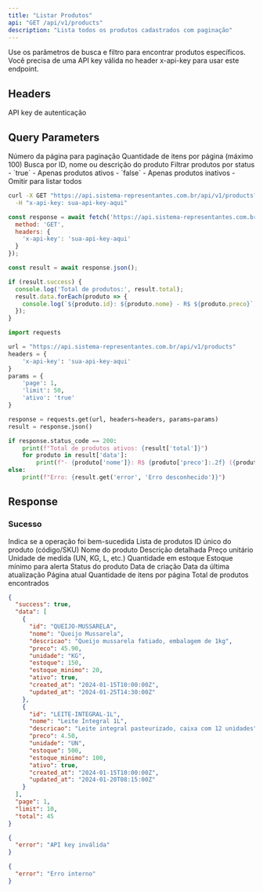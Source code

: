 ```yaml
---
title: "Listar Produtos"
api: "GET /api/v1/products"
description: "Lista todos os produtos cadastrados com paginação"
---
```


<Tip>
Use os parâmetros de busca e filtro para encontrar produtos específicos.
</Tip>

<Warning>
Você precisa de uma API key válida no header x-api-key para usar este endpoint.
</Warning>

## Headers

<ParamField header="x-api-key" type="string" required>
  API key de autenticação
</ParamField>

## Query Parameters

<ParamField query="page" type="number" default="1">
  Número da página para paginação
</ParamField>

<ParamField query="limit" type="number" default="20">
  Quantidade de itens por página (máximo 100)
</ParamField>

<ParamField query="search" type="string">
  Busca por ID, nome ou descrição do produto
</ParamField>

<ParamField query="ativo" type="boolean">
  Filtrar produtos por status
  - `true` - Apenas produtos ativos
  - `false` - Apenas produtos inativos
  - Omitir para listar todos
</ParamField>

<RequestExample>

```bash cURL
curl -X GET "https://api.sistema-representantes.com.br/api/v1/products?page=1&limit=10&ativo=true" \
  -H "x-api-key: sua-api-key-aqui"
```

```javascript JavaScript
const response = await fetch('https://api.sistema-representantes.com.br/api/v1/products?search=queijo', {
  method: 'GET',
  headers: {
    'x-api-key': 'sua-api-key-aqui'
  }
});

const result = await response.json();

if (result.success) {
  console.log('Total de produtos:', result.total);
  result.data.forEach(produto => {
    console.log(`${produto.id}: ${produto.nome} - R$ ${produto.preco}`);
  });
}
```

```python Python
import requests

url = "https://api.sistema-representantes.com.br/api/v1/products"
headers = {
    'x-api-key': 'sua-api-key-aqui'
}
params = {
    'page': 1,
    'limit': 50,
    'ativo': 'true'
}

response = requests.get(url, headers=headers, params=params)
result = response.json()

if response.status_code == 200:
    print(f"Total de produtos ativos: {result['total']}")
    for produto in result['data']:
        print(f"- {produto['nome']}: R$ {produto['preco']:.2f} ({produto['unidade']})")
else:
    print(f"Erro: {result.get('error', 'Erro desconhecido')}")
```

</RequestExample>

## Response

### Sucesso

<ResponseField name="success" type="boolean">
  Indica se a operação foi bem-sucedida
</ResponseField>

<ResponseField name="data" type="array">
  Lista de produtos
  
  <Expandable title="Estrutura do produto">
    <ResponseField name="id" type="string">
      ID único do produto (código/SKU)
    </ResponseField>
    <ResponseField name="nome" type="string">
      Nome do produto
    </ResponseField>
    <ResponseField name="descricao" type="string">
      Descrição detalhada
    </ResponseField>
    <ResponseField name="preco" type="number">
      Preço unitário
    </ResponseField>
    <ResponseField name="unidade" type="string">
      Unidade de medida (UN, KG, L, etc.)
    </ResponseField>
    <ResponseField name="estoque" type="number">
      Quantidade em estoque
    </ResponseField>
    <ResponseField name="estoque_minimo" type="number">
      Estoque mínimo para alerta
    </ResponseField>
    <ResponseField name="ativo" type="boolean">
      Status do produto
    </ResponseField>
    <ResponseField name="created_at" type="string">
      Data de criação
    </ResponseField>
    <ResponseField name="updated_at" type="string">
      Data da última atualização
    </ResponseField>
  </Expandable>
</ResponseField>

<ResponseField name="page" type="number">
  Página atual
</ResponseField>

<ResponseField name="limit" type="number">
  Quantidade de itens por página
</ResponseField>

<ResponseField name="total" type="number">
  Total de produtos encontrados
</ResponseField>

<ResponseExample>

```json 200 - Sucesso
{
  "success": true,
  "data": [
    {
      "id": "QUEIJO-MUSSARELA",
      "nome": "Queijo Mussarela",
      "descricao": "Queijo mussarela fatiado, embalagem de 1kg",
      "preco": 45.90,
      "unidade": "KG",
      "estoque": 150,
      "estoque_minimo": 20,
      "ativo": true,
      "created_at": "2024-01-15T10:00:00Z",
      "updated_at": "2024-01-25T14:30:00Z"
    },
    {
      "id": "LEITE-INTEGRAL-1L",
      "nome": "Leite Integral 1L",
      "descricao": "Leite integral pasteurizado, caixa com 12 unidades",
      "preco": 4.50,
      "unidade": "UN",
      "estoque": 500,
      "estoque_minimo": 100,
      "ativo": true,
      "created_at": "2024-01-15T10:00:00Z",
      "updated_at": "2024-01-20T08:15:00Z"
    }
  ],
  "page": 1,
  "limit": 10,
  "total": 45
}
```

```json 401 - Não Autorizado
{
  "error": "API key inválida"
}
```

```json 500 - Erro Interno
{
  "error": "Erro interno"
}
```

</ResponseExample>